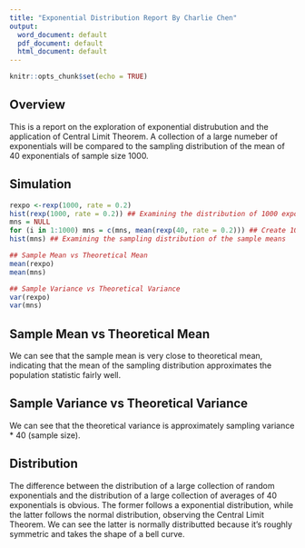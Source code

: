 ```yaml
---
title: "Exponential Distribution Report By Charlie Chen"
output:
  word_document: default
  pdf_document: default
  html_document: default
---
```

  
```r
knitr::opts_chunk$set(echo = TRUE)
```

## Overview

This is a report on the exploration of exponential distrubution and the application of Central Limit Theorem. A collection of a large numeber of exponentials will be compared to the sampling distribution of the mean of 40 exponentials of sample size 1000.

## Simulation

```r
rexpo <-rexp(1000, rate = 0.2)
hist(rexp(1000, rate = 0.2)) ## Examining the distribution of 1000 exponentials at rate = 0.2
mns = NULL
for (i in 1:1000) mns = c(mns, mean(rexp(40, rate = 0.2))) ## Create 1000 means of 40 randomly selected exponentials
hist(mns) ## Examining the sampling distribution of the sample means

## Sample Mean vs Theoretical Mean
mean(rexpo)
mean(mns)

## Sample Variance vs Theoretical Variance
var(rexpo)
var(mns)
```

## Sample Mean vs Theoretical Mean
We can see that the sample mean is very close to theoretical mean, indicating that the mean of the sampling distribution approximates the population statistic fairly well. 

## Sample Variance vs Theoretical Variance
We can see that the theoretical variance is approximately sampling variance * 40 (sample size).

## Distribution
The difference between the distribution of a large collection of random exponentials and the distribution of a large collection of averages of 40 exponentials is obvious. The former follows a exponential distribution, while the latter follows the normal distribution, observing the Central Limit Theorem. We can see the latter is normally distributted because it's roughly symmetric and takes the shape of a bell curve.



